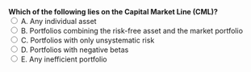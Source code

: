 ::: {.question-block}
<form onsubmit="event.preventDefault(); checkAnswer('module3_mcq_q43')" data-correct-answer="B">
<strong style="display: block;">Which of the following lies on the Capital Market Line (CML)?</strong>
<label><input type="radio" name="module3_mcq_q43" value="A"> A. Any individual asset</label><br>
<label><input type="radio" name="module3_mcq_q43" value="B"> B. Portfolios combining the risk-free asset and the market portfolio</label><br>
<label><input type="radio" name="module3_mcq_q43" value="C"> C. Portfolios with only unsystematic risk</label><br>
<label><input type="radio" name="module3_mcq_q43" value="D"> D. Portfolios with negative betas</label><br>
<label><input type="radio" name="module3_mcq_q43" value="E"> E. Any inefficient portfolio</label><br>
</form>
<div id="feedback-module3_mcq_q43" class="feedback" data-status="" style="display:none;">
✅ Correct: B. Only efficient portfolios (risk-free + market) lie on CML.
</div>
:::
